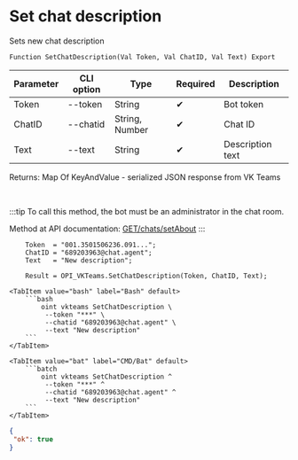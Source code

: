 ﻿---
sidebar_position: 13
---


# Set chat description
 Sets new chat description



`Function SetChatDescription(Val Token, Val ChatID, Val Text) Export`

  | Parameter | CLI option | Type | Required | Description |
  |-|-|-|-|-|
  | Token | --token | String | &#x2714; | Bot token |
  | ChatID | --chatid | String, Number | &#x2714; | Chat ID |
  | Text | --text | String | &#x2714; | Description text |

  
  Returns:  Map Of KeyAndValue - serialized JSON response from VK Teams

<br/>

:::tip
To call this method, the bot must be an administrator in the chat room.

Method at API documentation: [GET ​​/chats/setAbout](https://teams.vk.com/botapi/#/chats/get_chats_setAbout)
:::
<br/>


```bsl title="1C:Enterprise/OneScript code example"
    Token  = "001.3501506236.091...";
    ChatID = "689203963@chat.agent";
    Text   = "New description";

    Result = OPI_VKTeams.SetChatDescription(Token, ChatID, Text);
```
 

 <Tabs>
  
    <TabItem value="bash" label="Bash" default>
        ```bash
            oint vkteams SetChatDescription \
             --token "***" \
             --chatid "689203963@chat.agent" \
             --text "New description"
        ```
    </TabItem>
  
    <TabItem value="bat" label="CMD/Bat" default>
        ```batch
            oint vkteams SetChatDescription ^
             --token "***" ^
             --chatid "689203963@chat.agent" ^
             --text "New description"
        ```
    </TabItem>
</Tabs>


```json title="Result"
{
 "ok": true
}
```
